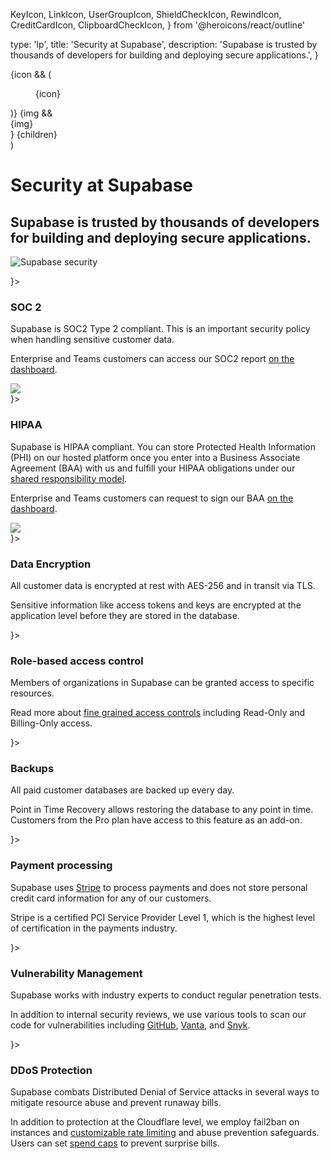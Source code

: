   KeyIcon,
  LinkIcon,
  UserGroupIcon,
  ShieldCheckIcon,
  RewindIcon,
  CreditCardIcon,
  ClipboardCheckIcon,
} from '@heroicons/react/outline'

  type: 'lp',
  title: 'Security at Supabase',
  description:
    'Supabase is trusted by thousands of developers for building and deploying secure applications.',
}

  <div>
    {icon && (
      <div className="border shadow-background-surface-300 not-prose bg-surface-100 -mb-4 flex h-10 w-10 items-center justify-center rounded-full">
        <figure className="w-5">{icon}</figure>
      </div>
    )}
    {img && <div className="-mb-4 flex h-12 w-12 items-center justify-center">{img}</div>}
    {children}
  </div>
)

<div className="container mx-auto px-8 sm:px-16 xl:px-20 grid grid-cols-12 items-center my-16">
  <div className="col-span-12 lg:col-span-6">
    <h1>Security at Supabase</h1>
    <h2 className="text-xl text-foreground-light max-w-xl">
      Supabase is trusted by thousands of developers for building and deploying secure applications.
    </h2>
  </div>
  <div className="col-span-12 lg:col-span-5 lg:col-start-8">

![Supabase security](/images/security/security-hero.png)

  </div>
</div>

<div className="container mx-auto px-8 sm:px-16 xl:px-20 mb-16">

<div className="grid grid-cols-1 md:grid-cols-2 lg:grid-cols-4 gap-8 lg:gap-16">

<Section icon={<ShieldCheckIcon strokeWidth={1}/>}>

### SOC 2

Supabase is SOC2 Type 2 compliant. This is an important security policy when handling sensitive customer data.

Enterprise and Teams customers can access our SOC2 report [on the dashboard](/dashboard/org/_/documents).

<div className="w-32">
  <img src="/images/security/soc2-type2.svg" />
</div>

</Section>
<Section icon={<IconActivity strokeWidth={1}/>}>

### HIPAA

Supabase is HIPAA compliant. You can store Protected Health Information (PHI) on our hosted platform once you enter into a Business Associate Agreement (BAA) with us and fulfill your HIPAA obligations under our [shared responsibility model](/docs/guides/platform/shared-responsibility-model#managing-healthcare-data).

Enterprise and Teams customers can request to sign our BAA [on the dashboard](/dashboard/org/_/documents).

<div className="w-32">
  <img src="/images/security/HIPAA.svg" />
</div>

</Section>
<Section icon={<KeyIcon strokeWidth={1}/>}>

### Data Encryption

All customer data is encrypted at rest with AES-256 and in transit via TLS.

Sensitive information like access tokens and keys are encrypted at the application level before they are stored in the database.

</Section>

<Section icon={<UserGroupIcon strokeWidth={1}/>}>

### Role-based access control

Members of organizations in Supabase can be granted access to specific resources.

Read more about [fine grained access controls](/docs/guides/platform/access-control) including Read-Only and Billing-Only access.

</Section>

<Section icon={<RewindIcon strokeWidth={1}/>}>

### Backups

All paid customer databases are backed up every day.

Point in Time Recovery allows restoring the database to any point in time. Customers from the Pro plan have access to this feature as an add-on.

</Section>

<Section icon={<CreditCardIcon strokeWidth={1}/>}>

### Payment processing

Supabase uses [Stripe](https://stripe.com) to process payments and does not store personal credit card information for any of our customers.

Stripe is a certified PCI Service Provider Level 1, which is the highest level of certification in the payments industry.

</Section>

<Section icon={<ClipboardCheckIcon strokeWidth={1}/>}>

### Vulnerability Management

Supabase works with industry experts to conduct regular penetration tests.

In addition to internal security reviews, we use various tools to scan our code for vulnerabilities including [GitHub](https://github.com), [Vanta](https://www.vanta.com/), and [Snyk](https://snyk.io/).

</Section>

<Section icon={<ShieldCheckIcon strokeWidth={1}/>}>

### DDoS Protection

Supabase combats Distributed Denial of Service attacks in several ways to mitigate resource abuse and prevent runaway bills.

In addition to protection at the Cloudflare level, we employ fail2ban on instances and [customizable rate limiting](/docs/guides/platform/going-into-prod#rate-limiting-resource-allocation--abuse-prevention) and abuse prevention safeguards. Users can set [spend caps](/docs/guides/platform/spend-cap) to prevent surprise bills.

</Section>

</div>

</div>

